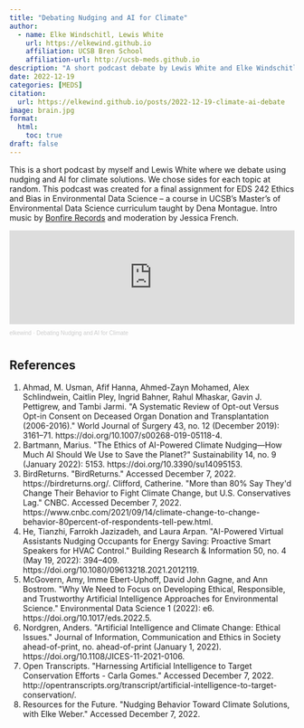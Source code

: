 ```yaml
---
title: "Debating Nudging and AI for Climate"
author:
  - name: Elke Windschitl, Lewis White
    url: https://elkewind.github.io
    affiliation: UCSB Bren School
    affiliation-url: http://ucsb-meds.github.io
description: "A short podcast debate by Lewis White and Elke Windschitl"
date: 2022-12-19
categories: [MEDS]
citation: 
  url: https://elkewind.github.io/posts/2022-12-19-climate-ai-debate
image: brain.jpg
format:
  html:
    toc: true
draft: false
---
```


This is a short podcast by myself and Lewis White where we debate using nudging and AI for climate solutions. We chose sides for each topic at random. This podcast was created for a final assignment for EDS 242 Ethics and Bias in Environmental Data Science -- a course in UCSB's Master's of Environmental Data Science curriculum taught by Dena Montague. Intro music by [Bonfire Records](https://bonfirerecords.com/) and moderation by Jessica French.

<iframe width="100%" height="166" scrolling="no" frameborder="no" allow="autoplay" src="https://w.soundcloud.com/player/?url=https%3A//api.soundcloud.com/tracks/1411928449&amp;color=%23ff5500&amp;auto_play=false&amp;hide_related=false&amp;show_comments=true&amp;show_user=true&amp;show_reposts=false&amp;show_teaser=true">

</iframe>

::: {style="font-size: 10px; color: #cccccc;line-break: anywhere;word-break: normal;overflow: hidden;white-space: nowrap;text-overflow: ellipsis; font-family: Interstate,Lucida Grande,Lucida Sans Unicode,Lucida Sans,Garuda,Verdana,Tahoma,sans-serif;font-weight: 100;"}
<a href="https://soundcloud.com/user-613180964" title="elkewind" target="_blank" style="color: #cccccc; text-decoration: none;">elkewind</a> · <a href="https://soundcloud.com/user-613180964/debating-nudging-and-ai-for-climate" title="Debating Nudging and AI for Climate" target="_blank" style="color: #cccccc; text-decoration: none;">Debating Nudging and AI for Climate</a>
:::

## References

1.  Ahmad, M. Usman, Afif Hanna, Ahmed-Zayn Mohamed, Alex Schlindwein, Caitlin Pley,
    Ingrid Bahner, Rahul Mhaskar, Gavin J. Pettigrew, and Tambi Jarmi. \"A Systematic
    Review of Opt-out Versus Opt-in Consent on Deceased Organ Donation and
    Transplantation (2006-2016).\" World Journal of Surgery 43, no. 12 (December 2019):
    3161--71. https://doi.org/10.1007/s00268-019-05118-4.
2.  Bartmann, Marius. \"The Ethics of AI-Powered Climate Nudging---How Much AI Should
    We Use to Save the Planet?\" Sustainability 14, no. 9 (January 2022): 5153.
    https://doi.org/10.3390/su14095153.
3.  BirdReturns. \"BirdReturns.\" Accessed December 7, 2022. https://birdreturns.org/.
    Clifford, Catherine. \"More than 80% Say They\'d Change Their Behavior to Fight Climate Change, but U.S. Conservatives Lag.\" CNBC. Accessed December 7, 2022. https://www.cnbc.com/2021/09/14/climate-change-to-change-behavior-80percent-of-respondents-tell-pew.html.
4.  He, Tianzhi, Farrokh Jazizadeh, and Laura Arpan. \"AI-Powered Virtual Assistants Nudging
    Occupants for Energy Saving: Proactive Smart Speakers for HVAC Control.\" Building Research & Information 50, no. 4 (May 19, 2022): 394--409. https://doi.org/10.1080/09613218.2021.2012119.
5.  McGovern, Amy, Imme Ebert-Uphoff, David John Gagne, and Ann Bostrom. \"Why We Need to Focus on Developing Ethical, Responsible, and Trustworthy Artificial
    Intelligence Approaches for Environmental Science.\" Environmental Data Science 1
    (2022): e6. https://doi.org/10.1017/eds.2022.5.
6.  Nordgren, Anders. \"Artificial Intelligence and Climate Change: Ethical Issues.\" Journal of
    Information, Communication and Ethics in Society ahead-of-print, no. ahead-of-print
    (January 1, 2022). https://doi.org/10.1108/JICES-11-2021-0106.
7.  Open Transcripts. \"Harnessing Artificial Intelligence to Target Conservation Efforts - Carla Gomes.\" Accessed December 7, 2022. http://opentranscripts.org/transcript/artificial-intelligence-to-target-conservation/.
8.  Resources for the Future. \"Nudging Behavior Toward Climate Solutions, with Elke Weber.\"
    Accessed December 7, 2022.

					
				
			
		

	
